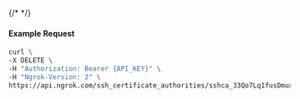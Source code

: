 {/* <!-- Code generated for API Clients. DO NOT EDIT. --> */}

#### Example Request
```bash
curl \
-X DELETE \
-H "Authorization: Bearer {API_KEY}" \
-H "Ngrok-Version: 2" \
https://api.ngrok.com/ssh_certificate_authorities/sshca_33Qo7Lq1fusDmuxzXA6eCFOIs0S
```